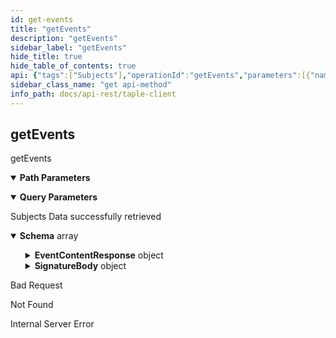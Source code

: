 ```yaml
---
id: get-events
title: "getEvents"
description: "getEvents"
sidebar_label: "getEvents"
hide_title: true
hide_table_of_contents: true
api: {"tags":["Subjects"],"operationId":"getEvents","parameters":[{"name":"id","in":"path","description":"Subject's unique id","required":true,"schema":{"type":"string"}},{"name":"from","in":"query","description":"Initial SN","required":false,"schema":{"type":"integer","nullable":true,"minimum":0}},{"name":"quantity","in":"query","description":"Quantity of events requested","required":false,"schema":{"type":"integer","nullable":true,"minimum":0}}],"responses":{"200":{"description":"Subjects Data successfully retrieved","content":{"application/json":{"schema":{"type":"array","items":{"type":"object","properties":{"EventContentResponse":{"type":"object","required":["subject_id","event_request","gov_version","sn","patch","state_hash","eval_success","appr_required","approved","hash_prev_event","evaluators","approvers"],"properties":{"appr_required":{"type":"boolean","description":"Value specifying if approval is required"},"approved":{"type":"boolean","description":"Value specifying if it has been approved"},"approvers":{"type":"array","items":{"type":"object","required":["signer","timestamp","value"],"properties":{"signer":{"type":"string","description":"Signature of the issuer"},"timestamp":{"type":"integer","format":"int64","description":"Timestamp at which the signature was made","minimum":0},"value":{"type":"string","description":"Signature value"}}},"description":"Signatures of the approvers"},"eval_success":{"type":"boolean","description":"Value specifying if the evaluation process has gone well"},"evaluators":{"type":"array","items":{"type":"object","required":["signer","timestamp","value"],"properties":{"signer":{"type":"string","description":"Signature of the issuer"},"timestamp":{"type":"integer","format":"int64","description":"Timestamp at which the signature was made","minimum":0},"value":{"type":"string","description":"Signature value"}}},"description":"Signatures of the evaluators"},"event_request":{"type":"object","properties":{"EventRequestBody":{"oneOf":[{"type":"object","required":["Create"],"properties":{"Create":{"type":"object","required":["governance_id","schema_id","namespace","name"],"properties":{"governance_id":{"type":"string","description":"Governance identifier"},"name":{"type":"string","description":"Name of subject"},"namespace":{"type":"string","description":"Namespace to which the subject belongs"},"public_key":{"type":"string","description":"Public key of the subject","nullable":true},"schema_id":{"type":"string","description":"Subject schema json identifier"}}}}},{"type":"object","required":["Fact"],"properties":{"Fact":{"type":"object","required":["subject_id","payload"],"properties":{"payload":{"description":"Changes to be applied to the subject"},"subject_id":{"type":"string","description":"Subject identifier"}}}}},{"type":"object","required":["Transfer"],"properties":{"Transfer":{"type":"object","required":["subject_id","public_key"],"properties":{"public_key":{"type":"string","description":"Public key of the new owner"},"subject_id":{"type":"string","description":"Subject identifier"}}}}},{"type":"object","required":["EOL"],"properties":{"EOL":{"type":"object","required":["subject_id"],"properties":{"subject_id":{"type":"string","description":"Subject identifier"}}}}}]},"SignatureBody":{"type":"object","required":["signer","timestamp","value"],"properties":{"signer":{"type":"string","description":"Signature of the issuer"},"timestamp":{"type":"integer","format":"int64","description":"Timestamp at which the signature was made","minimum":0},"value":{"type":"string","description":"Signature value"}}}}},"gov_version":{"type":"integer","format":"int64","description":"The version of the governance contract.","minimum":0},"hash_prev_event":{"type":"string","description":"Previous event hash"},"patch":{"description":"Changes to be applied to the subject"},"sn":{"type":"integer","format":"int64","description":"Current sequence number of the subject","minimum":0},"state_hash":{"type":"string","description":"Hash of the state"},"subject_id":{"type":"string","description":"Subject identifier"}}},"SignatureBody":{"type":"object","required":["signer","timestamp","value"],"properties":{"signer":{"type":"string","description":"Signature of the issuer"},"timestamp":{"type":"integer","format":"int64","description":"Timestamp at which the signature was made","minimum":0},"value":{"type":"string","description":"Signature value"}}}}}},"example":[{"appr_required":false,"approved":true,"approvers":[],"eval_success":true,"evaluators":[],"event_request":{"Create":{"governance_id":"","name":"Wine_Producers_Organization","namespace":"","public_key":"E0gaiDcPRVmYLUGbseHmBk2_2H-FAlSgaO6ZMOXhh4Gs","schema_id":"governance"},"signature":{"signer":"EbwR0yYrCYpTzlN5i5GX_MtAbKRw5y2euv3TqiTgwggs","timestamp":1688643031,"value":"SE-tHjb3eWcMvVIYuSBPn0EW4Q5mQs2uswS5HLl0GB0iYVEc5jcOWD78ZHRL8VlO0mtxv9KWt2EI9R9Id2Z5o8CA"}},"hash_prev_event":"","patch":[{"op":"add","path":"/members","value":[]},{"op":"add","path":"/policies","value":[{"approve":{"quorum":"MAJORITY"},"evaluate":{"quorum":"MAJORITY"},"id":"governance","validate":{"quorum":"MAJORITY"}}]},{"op":"add","path":"/roles","value":[]},{"op":"add","path":"/schemas","value":[]}],"signature":{"signer":"E0gaiDcPRVmYLUGbseHmBk2_2H-FAlSgaO6ZMOXhh4Gs","timestamp":168864303,"value":"SEnTz4Nw-rX6y00yNF01o__AwyWxyG1s669AetXCfrnxCTSyf67xv8AsnccTOe4fFm-2ZIeRjubdf5FTQHZAd7BQ"},"sn":0,"state_hash":"JVKr8BAEs1DhpNjMZf4525IYps2Gu6m7ZBmuaNBoM_Qk","subject_id":"JoifaSpfenD2bEPeBLvUTWh30brm4tKcvdW8exQnkGoQ"}]}}},"400":{"description":"Bad Request"},"404":{"description":"Not Found"},"500":{"description":"Internal Server Error"}},"description":"getEvents","method":"get","path":"/api/subjects/{id}/events","security":[],"securitySchemes":{"api_key":{"type":"apiKey","in":"header","name":"x-api-key"}},"info":{"title":"taple-client","description":"","contact":{"name":"Open Canarias S.L.","email":"taple@opencanarias.com"},"license":{"name":""},"version":"0.2.0-dev"},"postman":{"name":"get Events","description":{"type":"text/plain"},"url":{"path":["api","subjects",":id","events"],"host":["{{baseUrl}}"],"query":[{"disabled":false,"description":{"content":"Initial SN","type":"text/plain"},"key":"from","value":""},{"disabled":false,"description":{"content":"Quantity of events requested","type":"text/plain"},"key":"quantity","value":""}],"variable":[{"disabled":false,"description":{"content":"(Required) Subject's unique id","type":"text/plain"},"type":"any","value":"","key":"id"}]},"header":[{"key":"Accept","value":"application/json"}],"method":"GET"}}
sidebar_class_name: "get api-method"
info_path: docs/api-rest/taple-client
---
```



## getEvents



getEvents

<details style={{"marginBottom":"1rem"}} data-collapsed={false} open={true}><summary style={{}}><strong>Path Parameters</strong></summary><div><ul><ParamsItem className={"paramsItem"} param={{"name":"id","in":"path","description":"Subject's unique id","required":true,"schema":{"type":"string"}}}></ParamsItem></ul></div></details><details style={{"marginBottom":"1rem"}} data-collapsed={false} open={true}><summary style={{}}><strong>Query Parameters</strong></summary><div><ul><ParamsItem className={"paramsItem"} param={{"name":"from","in":"query","description":"Initial SN","required":false,"schema":{"type":"integer","nullable":true,"minimum":0}}}></ParamsItem><ParamsItem className={"paramsItem"} param={{"name":"quantity","in":"query","description":"Quantity of events requested","required":false,"schema":{"type":"integer","nullable":true,"minimum":0}}}></ParamsItem></ul></div></details><div><ApiTabs><TabItem label={"200"} value={"200"}><div>

Subjects Data successfully retrieved

</div><div><MimeTabs schemaType={"response"}><TabItem label={"application/json"} value={"application/json"}><SchemaTabs><TabItem label={"Schema"} value={"Schema"}><details style={{}} data-collapsed={false} open={true}><summary style={{"textAlign":"left"}}><strong>Schema</strong><span style={{"opacity":"0.6"}}> array</span></summary><div style={{"textAlign":"left","marginLeft":"1rem"}}></div><ul style={{"marginLeft":"1rem"}}><SchemaItem collapsible={true} className={"schemaItem"}><details style={{}}><summary style={{}}><strong>EventContentResponse</strong><span style={{"opacity":"0.6"}}> object</span></summary><div style={{"marginLeft":"1rem"}}><SchemaItem collapsible={false} name={"appr_required"} required={false} schemaDescription={"Value specifying if approval is required"} schemaName={"boolean"} qualifierMessage={undefined} defaultValue={undefined}></SchemaItem><SchemaItem collapsible={false} name={"approved"} required={false} schemaDescription={"Value specifying if it has been approved"} schemaName={"boolean"} qualifierMessage={undefined} defaultValue={undefined}></SchemaItem><SchemaItem collapsible={true} className={"schemaItem"}><details style={{}}><summary style={{}}><strong>approvers</strong><span style={{"opacity":"0.6"}}> object[]</span></summary><div style={{"marginLeft":"1rem"}}><div style={{"marginTop":".5rem","marginBottom":".5rem"}}>

Signatures of the approvers

</div><SchemaItem collapsible={false} name={"signer"} required={false} schemaDescription={"Signature of the issuer"} schemaName={"string"} qualifierMessage={undefined} defaultValue={undefined}></SchemaItem><SchemaItem collapsible={false} name={"timestamp"} required={false} schemaDescription={"Timestamp at which the signature was made"} schemaName={"int64"} qualifierMessage={undefined} defaultValue={undefined}></SchemaItem><SchemaItem collapsible={false} name={"value"} required={false} schemaDescription={"Signature value"} schemaName={"string"} qualifierMessage={undefined} defaultValue={undefined}></SchemaItem></div></details></SchemaItem><SchemaItem collapsible={false} name={"eval_success"} required={false} schemaDescription={"Value specifying if the evaluation process has gone well"} schemaName={"boolean"} qualifierMessage={undefined} defaultValue={undefined}></SchemaItem><SchemaItem collapsible={true} className={"schemaItem"}><details style={{}}><summary style={{}}><strong>evaluators</strong><span style={{"opacity":"0.6"}}> object[]</span></summary><div style={{"marginLeft":"1rem"}}><div style={{"marginTop":".5rem","marginBottom":".5rem"}}>

Signatures of the evaluators

</div><SchemaItem collapsible={false} name={"signer"} required={false} schemaDescription={"Signature of the issuer"} schemaName={"string"} qualifierMessage={undefined} defaultValue={undefined}></SchemaItem><SchemaItem collapsible={false} name={"timestamp"} required={false} schemaDescription={"Timestamp at which the signature was made"} schemaName={"int64"} qualifierMessage={undefined} defaultValue={undefined}></SchemaItem><SchemaItem collapsible={false} name={"value"} required={false} schemaDescription={"Signature value"} schemaName={"string"} qualifierMessage={undefined} defaultValue={undefined}></SchemaItem></div></details></SchemaItem><SchemaItem collapsible={true} className={"schemaItem"}><details style={{}}><summary style={{}}><strong>event_request</strong><span style={{"opacity":"0.6"}}> object</span></summary><div style={{"marginLeft":"1rem"}}><SchemaItem collapsible={true} className={"schemaItem"}><details style={{}}><summary style={{}}><strong>EventRequestBody</strong><span style={{"opacity":"0.6"}}> object</span></summary><div style={{"marginLeft":"1rem"}}><div><div><span className={"badge badge--info"}>oneOf</span><SchemaTabs><TabItem label={"MOD1"} value={"0-item-properties"}><SchemaItem collapsible={true} className={"schemaItem"}><details style={{}}><summary style={{}}><strong>Create</strong><span style={{"opacity":"0.6"}}> object</span></summary><div style={{"marginLeft":"1rem"}}><SchemaItem collapsible={false} name={"governance_id"} required={false} schemaDescription={"Governance identifier"} schemaName={"string"} qualifierMessage={undefined} defaultValue={undefined}></SchemaItem><SchemaItem collapsible={false} name={"name"} required={false} schemaDescription={"Name of subject"} schemaName={"string"} qualifierMessage={undefined} defaultValue={undefined}></SchemaItem><SchemaItem collapsible={false} name={"namespace"} required={false} schemaDescription={"Namespace to which the subject belongs"} schemaName={"string"} qualifierMessage={undefined} defaultValue={undefined}></SchemaItem><SchemaItem collapsible={false} name={"public_key"} required={false} schemaDescription={"Public key of the subject"} schemaName={"string"} qualifierMessage={undefined} defaultValue={undefined}></SchemaItem><SchemaItem collapsible={false} name={"schema_id"} required={false} schemaDescription={"Subject schema json identifier"} schemaName={"string"} qualifierMessage={undefined} defaultValue={undefined}></SchemaItem></div></details></SchemaItem></TabItem><TabItem label={"MOD2"} value={"1-item-properties"}><SchemaItem collapsible={true} className={"schemaItem"}><details style={{}}><summary style={{}}><strong>Fact</strong><span style={{"opacity":"0.6"}}> object</span></summary><div style={{"marginLeft":"1rem"}}><SchemaItem collapsible={false} name={"payload"} required={false} schemaDescription={"Changes to be applied to the subject"} schemaName={""} qualifierMessage={undefined} defaultValue={undefined}></SchemaItem><SchemaItem collapsible={false} name={"subject_id"} required={false} schemaDescription={"Subject identifier"} schemaName={"string"} qualifierMessage={undefined} defaultValue={undefined}></SchemaItem></div></details></SchemaItem></TabItem><TabItem label={"MOD3"} value={"2-item-properties"}><SchemaItem collapsible={true} className={"schemaItem"}><details style={{}}><summary style={{}}><strong>Transfer</strong><span style={{"opacity":"0.6"}}> object</span></summary><div style={{"marginLeft":"1rem"}}><SchemaItem collapsible={false} name={"public_key"} required={false} schemaDescription={"Public key of the new owner"} schemaName={"string"} qualifierMessage={undefined} defaultValue={undefined}></SchemaItem><SchemaItem collapsible={false} name={"subject_id"} required={false} schemaDescription={"Subject identifier"} schemaName={"string"} qualifierMessage={undefined} defaultValue={undefined}></SchemaItem></div></details></SchemaItem></TabItem><TabItem label={"MOD4"} value={"3-item-properties"}><SchemaItem collapsible={true} className={"schemaItem"}><details style={{}}><summary style={{}}><strong>EOL</strong><span style={{"opacity":"0.6"}}> object</span></summary><div style={{"marginLeft":"1rem"}}><SchemaItem collapsible={false} name={"subject_id"} required={false} schemaDescription={"Subject identifier"} schemaName={"string"} qualifierMessage={undefined} defaultValue={undefined}></SchemaItem></div></details></SchemaItem></TabItem></SchemaTabs></div></div></div></details></SchemaItem><SchemaItem collapsible={true} className={"schemaItem"}><details style={{}}><summary style={{}}><strong>SignatureBody</strong><span style={{"opacity":"0.6"}}> object</span></summary><div style={{"marginLeft":"1rem"}}><SchemaItem collapsible={false} name={"signer"} required={false} schemaDescription={"Signature of the issuer"} schemaName={"string"} qualifierMessage={undefined} defaultValue={undefined}></SchemaItem><SchemaItem collapsible={false} name={"timestamp"} required={false} schemaDescription={"Timestamp at which the signature was made"} schemaName={"int64"} qualifierMessage={undefined} defaultValue={undefined}></SchemaItem><SchemaItem collapsible={false} name={"value"} required={false} schemaDescription={"Signature value"} schemaName={"string"} qualifierMessage={undefined} defaultValue={undefined}></SchemaItem></div></details></SchemaItem></div></details></SchemaItem><SchemaItem collapsible={false} name={"gov_version"} required={false} schemaDescription={"The version of the governance contract."} schemaName={"int64"} qualifierMessage={undefined} defaultValue={undefined}></SchemaItem><SchemaItem collapsible={false} name={"hash_prev_event"} required={false} schemaDescription={"Previous event hash"} schemaName={"string"} qualifierMessage={undefined} defaultValue={undefined}></SchemaItem><SchemaItem collapsible={false} name={"patch"} required={false} schemaDescription={"Changes to be applied to the subject"} schemaName={""} qualifierMessage={undefined} defaultValue={undefined}></SchemaItem><SchemaItem collapsible={false} name={"sn"} required={false} schemaDescription={"Current sequence number of the subject"} schemaName={"int64"} qualifierMessage={undefined} defaultValue={undefined}></SchemaItem><SchemaItem collapsible={false} name={"state_hash"} required={false} schemaDescription={"Hash of the state"} schemaName={"string"} qualifierMessage={undefined} defaultValue={undefined}></SchemaItem><SchemaItem collapsible={false} name={"subject_id"} required={false} schemaDescription={"Subject identifier"} schemaName={"string"} qualifierMessage={undefined} defaultValue={undefined}></SchemaItem></div></details></SchemaItem><SchemaItem collapsible={true} className={"schemaItem"}><details style={{}}><summary style={{}}><strong>SignatureBody</strong><span style={{"opacity":"0.6"}}> object</span></summary><div style={{"marginLeft":"1rem"}}><SchemaItem collapsible={false} name={"signer"} required={false} schemaDescription={"Signature of the issuer"} schemaName={"string"} qualifierMessage={undefined} defaultValue={undefined}></SchemaItem><SchemaItem collapsible={false} name={"timestamp"} required={false} schemaDescription={"Timestamp at which the signature was made"} schemaName={"int64"} qualifierMessage={undefined} defaultValue={undefined}></SchemaItem><SchemaItem collapsible={false} name={"value"} required={false} schemaDescription={"Signature value"} schemaName={"string"} qualifierMessage={undefined} defaultValue={undefined}></SchemaItem></div></details></SchemaItem></ul></details></TabItem><TabItem label={"Example (from schema)"} value={"Example (from schema)"}><ResponseSamples responseExample={"[\n  {\n    \"EventContentResponse\": {\n      \"appr_required\": true,\n      \"approved\": true,\n      \"approvers\": [\n        {\n          \"signer\": \"string\",\n          \"timestamp\": 0,\n          \"value\": \"string\"\n        }\n      ],\n      \"eval_success\": true,\n      \"evaluators\": [\n        {\n          \"signer\": \"string\",\n          \"timestamp\": 0,\n          \"value\": \"string\"\n        }\n      ],\n      \"event_request\": {\n        \"EventRequestBody\": {\n          \"Create\": {\n            \"governance_id\": \"string\",\n            \"name\": \"string\",\n            \"namespace\": \"string\",\n            \"public_key\": \"string\",\n            \"schema_id\": \"string\"\n          }\n        },\n        \"SignatureBody\": {\n          \"signer\": \"string\",\n          \"timestamp\": 0,\n          \"value\": \"string\"\n        }\n      },\n      \"gov_version\": 0,\n      \"hash_prev_event\": \"string\",\n      \"sn\": 0,\n      \"state_hash\": \"string\",\n      \"subject_id\": \"string\"\n    },\n    \"SignatureBody\": {\n      \"signer\": \"string\",\n      \"timestamp\": 0,\n      \"value\": \"string\"\n    }\n  }\n]"} language={"json"}></ResponseSamples></TabItem><TabItem label={"Example"} value={"Example"}><ResponseSamples responseExample={"[\n  {\n    \"appr_required\": false,\n    \"approved\": true,\n    \"approvers\": [],\n    \"eval_success\": true,\n    \"evaluators\": [],\n    \"event_request\": {\n      \"Create\": {\n        \"governance_id\": \"\",\n        \"name\": \"Wine_Producers_Organization\",\n        \"namespace\": \"\",\n        \"public_key\": \"E0gaiDcPRVmYLUGbseHmBk2_2H-FAlSgaO6ZMOXhh4Gs\",\n        \"schema_id\": \"governance\"\n      },\n      \"signature\": {\n        \"signer\": \"EbwR0yYrCYpTzlN5i5GX_MtAbKRw5y2euv3TqiTgwggs\",\n        \"timestamp\": 1688643031,\n        \"value\": \"SE-tHjb3eWcMvVIYuSBPn0EW4Q5mQs2uswS5HLl0GB0iYVEc5jcOWD78ZHRL8VlO0mtxv9KWt2EI9R9Id2Z5o8CA\"\n      }\n    },\n    \"hash_prev_event\": \"\",\n    \"patch\": [\n      {\n        \"op\": \"add\",\n        \"path\": \"/members\",\n        \"value\": []\n      },\n      {\n        \"op\": \"add\",\n        \"path\": \"/policies\",\n        \"value\": [\n          {\n            \"approve\": {\n              \"quorum\": \"MAJORITY\"\n            },\n            \"evaluate\": {\n              \"quorum\": \"MAJORITY\"\n            },\n            \"id\": \"governance\",\n            \"validate\": {\n              \"quorum\": \"MAJORITY\"\n            }\n          }\n        ]\n      },\n      {\n        \"op\": \"add\",\n        \"path\": \"/roles\",\n        \"value\": []\n      },\n      {\n        \"op\": \"add\",\n        \"path\": \"/schemas\",\n        \"value\": []\n      }\n    ],\n    \"signature\": {\n      \"signer\": \"E0gaiDcPRVmYLUGbseHmBk2_2H-FAlSgaO6ZMOXhh4Gs\",\n      \"timestamp\": 168864303,\n      \"value\": \"SEnTz4Nw-rX6y00yNF01o__AwyWxyG1s669AetXCfrnxCTSyf67xv8AsnccTOe4fFm-2ZIeRjubdf5FTQHZAd7BQ\"\n    },\n    \"sn\": 0,\n    \"state_hash\": \"JVKr8BAEs1DhpNjMZf4525IYps2Gu6m7ZBmuaNBoM_Qk\",\n    \"subject_id\": \"JoifaSpfenD2bEPeBLvUTWh30brm4tKcvdW8exQnkGoQ\"\n  }\n]"} language={"json"}></ResponseSamples></TabItem></SchemaTabs></TabItem></MimeTabs></div></TabItem><TabItem label={"400"} value={"400"}><div>

Bad Request

</div><div></div></TabItem><TabItem label={"404"} value={"404"}><div>

Not Found

</div><div></div></TabItem><TabItem label={"500"} value={"500"}><div>

Internal Server Error

</div><div></div></TabItem></ApiTabs></div>
      